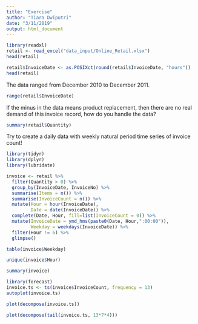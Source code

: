 ```yaml
---
title: "Exercise"
author: "Tiara Dwiputri"
date: "3/11/2019"
output: html_document
---
```


```r
library(readxl)
retail <- read_excel("data_input/Online_Retail.xlsx")
head(retail)
```

```r
retail$InvoiceDate <- as.POSIXct(round(retail$InvoiceDate, "hours"))
head(retail)

```

The data ranged from December 2010 to December 2011.

```r
range(retail$InvoiceDate)
```

If the minus in the data means product replacement, then there are no real demand of this invoice record, how do you handle the data?

```r
summary(retail$Quantity)
```

Try to create a daily data with weekly natural period time series of invoice count!

```r
library(tidyr)
library(dplyr)
library(lubridate)

invoice <- retail %>% 
  filter(Quantity > 0) %>% 
  group_by(InvoiceDate, InvoiceNo) %>% 
  summarise(Items = n()) %>%
  summarise(InvoiceCount = n()) %>% 
  mutate(Hour = hour(InvoiceDate),
         Date = date(InvoiceDate)) %>% 
  complete(Date, Hour, fill=list(InvoiceCount = 0)) %>% 
  mutate(InvoiceDate = ymd_hms(paste0(Date, Hour,":00:00")),
         Weekday = weekdays(InvoiceDate)) %>% 
  filter(Hour != 6) %>%
  glimpse()
```

```r
table(invoice$Weekday)
```

```r
unique(invoice$Hour)
```

```r
summary(invoice)
```
```r
library(forecast)
invoice.ts <- ts(invoice$InvoiceCount, frequency = 13)
autoplot(invoice.ts)
```

```r
plot(decompose(invoice.ts))
```
```r
plot(decompose(tail(invoice.ts, 13*7*4)))
```